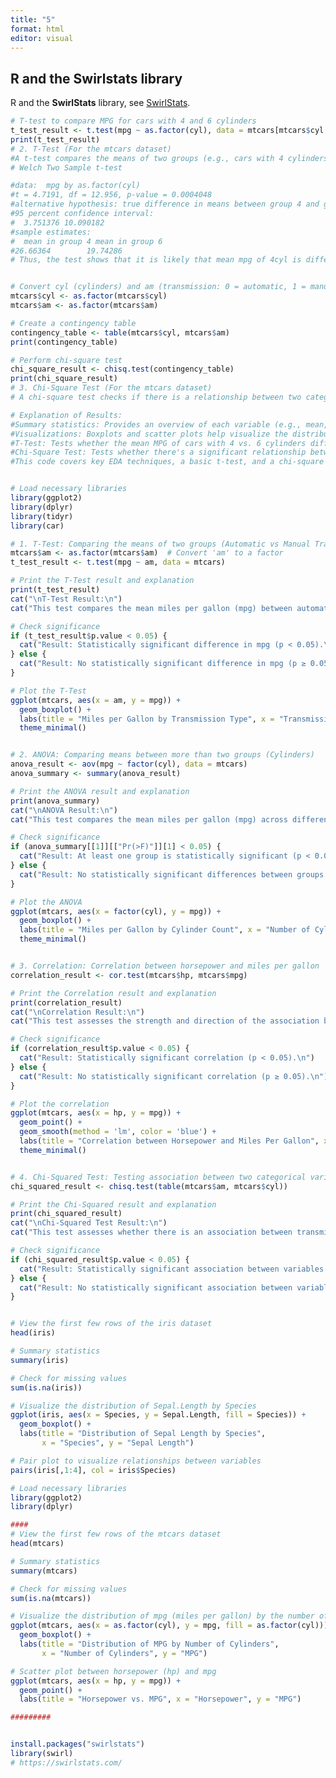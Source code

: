 ```yaml
---
title: "5"
format: html
editor: visual
---
```


## R and the Swirlstats library

R and the **SwirlStats** library, see [SwirlStats](https://swirlstats.com/ "SwirlStats"){.uri}.

```r

# T-test to compare MPG for cars with 4 and 6 cylinders
t_test_result <- t.test(mpg ~ as.factor(cyl), data = mtcars[mtcars$cyl %in% c(4, 6), ])
print(t_test_result)
# 2. T-Test (For the mtcars dataset)
#A t-test compares the means of two groups (e.g., cars with 4 cylinders vs. cars with 6 cylinders). The null hypothesis is that the means are equal.
# Welch Two Sample t-test

#data:  mpg by as.factor(cyl)
#t = 4.7191, df = 12.956, p-value = 0.0004048
#alternative hypothesis: true difference in means between group 4 and group 6 is not equal to 0
#95 percent confidence interval:
#  3.751376 10.090182
#sample estimates:
#  mean in group 4 mean in group 6 
#26.66364        19.74286 
# Thus, the test shows that it is likely that mean mpg of 4cyl is different than the mean mpg of 6 cyl


# Convert cyl (cylinders) and am (transmission: 0 = automatic, 1 = manual) to factors
mtcars$cyl <- as.factor(mtcars$cyl)
mtcars$am <- as.factor(mtcars$am)

# Create a contingency table
contingency_table <- table(mtcars$cyl, mtcars$am)
print(contingency_table)

# Perform chi-square test
chi_square_result <- chisq.test(contingency_table)
print(chi_square_result)
# 3. Chi-Square Test (For the mtcars dataset)
# A chi-square test checks if there is a relationship between two categorical variables (e.g., number of cylinders and transmission type).

# Explanation of Results:
#Summary statistics: Provides an overview of each variable (e.g., mean, median, min, max).
#Visualizations: Boxplots and scatter plots help visualize the distribution and relationships between variables.
#T-Test: Tests whether the mean MPG of cars with 4 vs. 6 cylinders differs significantly.
#Chi-Square Test: Tests whether there's a significant relationship between the number of cylinders and transmission type.
#This code covers key EDA techniques, a basic t-test, and a chi-square test, making it ideal for an introductory R workshop.


# Load necessary libraries
library(ggplot2)
library(dplyr)
library(tidyr)
library(car)

# 1. T-Test: Comparing the means of two groups (Automatic vs Manual Transmission)
mtcars$am <- as.factor(mtcars$am)  # Convert 'am' to a factor
t_test_result <- t.test(mpg ~ am, data = mtcars)

# Print the T-Test result and explanation
print(t_test_result)
cat("\nT-Test Result:\n")
cat("This test compares the mean miles per gallon (mpg) between automatic (am=0) and manual (am=1) transmission cars.\n")

# Check significance
if (t_test_result$p.value < 0.05) {
  cat("Result: Statistically significant difference in mpg (p < 0.05).\n")
} else {
  cat("Result: No statistically significant difference in mpg (p ≥ 0.05).\n")
}

# Plot the T-Test
ggplot(mtcars, aes(x = am, y = mpg)) +
  geom_boxplot() +
  labs(title = "Miles per Gallon by Transmission Type", x = "Transmission (0 = Automatic, 1 = Manual)", y = "Miles Per Gallon") +
  theme_minimal()


# 2. ANOVA: Comparing means between more than two groups (Cylinders)
anova_result <- aov(mpg ~ factor(cyl), data = mtcars)
anova_summary <- summary(anova_result)

# Print the ANOVA result and explanation
print(anova_summary)
cat("\nANOVA Result:\n")
cat("This test compares the mean miles per gallon (mpg) across different cylinder groups.\n")

# Check significance
if (anova_summary[[1]][["Pr(>F)"]][1] < 0.05) {
  cat("Result: At least one group is statistically significant (p < 0.05).\n")
} else {
  cat("Result: No statistically significant differences between groups (p ≥ 0.05).\n")
}

# Plot the ANOVA
ggplot(mtcars, aes(x = factor(cyl), y = mpg)) +
  geom_boxplot() +
  labs(title = "Miles per Gallon by Cylinder Count", x = "Number of Cylinders", y = "Miles Per Gallon") +
  theme_minimal()


# 3. Correlation: Correlation between horsepower and miles per gallon
correlation_result <- cor.test(mtcars$hp, mtcars$mpg)

# Print the Correlation result and explanation
print(correlation_result)
cat("\nCorrelation Result:\n")
cat("This test assesses the strength and direction of the association between horsepower (hp) and miles per gallon (mpg).\n")

# Check significance
if (correlation_result$p.value < 0.05) {
  cat("Result: Statistically significant correlation (p < 0.05).\n")
} else {
  cat("Result: No statistically significant correlation (p ≥ 0.05).\n")
}

# Plot the correlation
ggplot(mtcars, aes(x = hp, y = mpg)) +
  geom_point() +
  geom_smooth(method = 'lm', color = 'blue') +
  labs(title = "Correlation between Horsepower and Miles Per Gallon", x = "Horsepower", y = "Miles Per Gallon") +
  theme_minimal()


# 4. Chi-Squared Test: Testing association between two categorical variables (Transmission and Cylinders)
chi_squared_result <- chisq.test(table(mtcars$am, mtcars$cyl))

# Print the Chi-Squared result and explanation
print(chi_squared_result)
cat("\nChi-Squared Test Result:\n")
cat("This test assesses whether there is an association between transmission type (automatic/manual) and the number of cylinders.\n")

# Check significance
if (chi_squared_result$p.value < 0.05) {
  cat("Result: Statistically significant association between variables (p < 0.05).\n")
} else {
  cat("Result: No statistically significant association between variables (p ≥ 0.05).\n")
}


# View the first few rows of the iris dataset
head(iris)

# Summary statistics
summary(iris)

# Check for missing values
sum(is.na(iris))

# Visualize the distribution of Sepal.Length by Species
ggplot(iris, aes(x = Species, y = Sepal.Length, fill = Species)) +
  geom_boxplot() +
  labs(title = "Distribution of Sepal Length by Species",
       x = "Species", y = "Sepal Length")

# Pair plot to visualize relationships between variables
pairs(iris[,1:4], col = iris$Species)

# Load necessary libraries
library(ggplot2)
library(dplyr)

####
# View the first few rows of the mtcars dataset
head(mtcars)

# Summary statistics
summary(mtcars)

# Check for missing values
sum(is.na(mtcars))

# Visualize the distribution of mpg (miles per gallon) by the number of cylinders
ggplot(mtcars, aes(x = as.factor(cyl), y = mpg, fill = as.factor(cyl))) +
  geom_boxplot() +
  labs(title = "Distribution of MPG by Number of Cylinders",
       x = "Number of Cylinders", y = "MPG")

# Scatter plot between horsepower (hp) and mpg
ggplot(mtcars, aes(x = hp, y = mpg)) +
  geom_point() +
  labs(title = "Horsepower vs. MPG", x = "Horsepower", y = "MPG")

#########


install.packages("swirlstats")
library(swirl)
# https://swirlstats.com/
```
